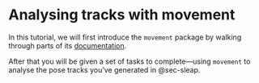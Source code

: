 # Analysing tracks with movement {#sec-movement-intro}

In this tutorial, we will first introduce the `movement` package
by walking through parts of its [documentation](https://movement.neuroinformatics.dev/).

After that you will be given a set of tasks to complete—using `movement` to analyse the pose tracks you've generated in @sec-sleap.
